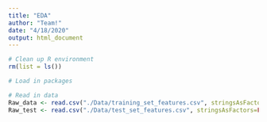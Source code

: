 ```yaml
---
title: "EDA"
author: "Team!"
date: "4/18/2020"
output: html_document
---
```


```r
# Clean up R environment
rm(list = ls())

# Load in packages

# Read in data
Raw_data <- read.csv("./Data/training_set_features.csv", stringsAsFactors=FALSE)
Raw_test <- read.csv("./Data/test_set_features.csv", stringsAsFactors=FALSE)
```


